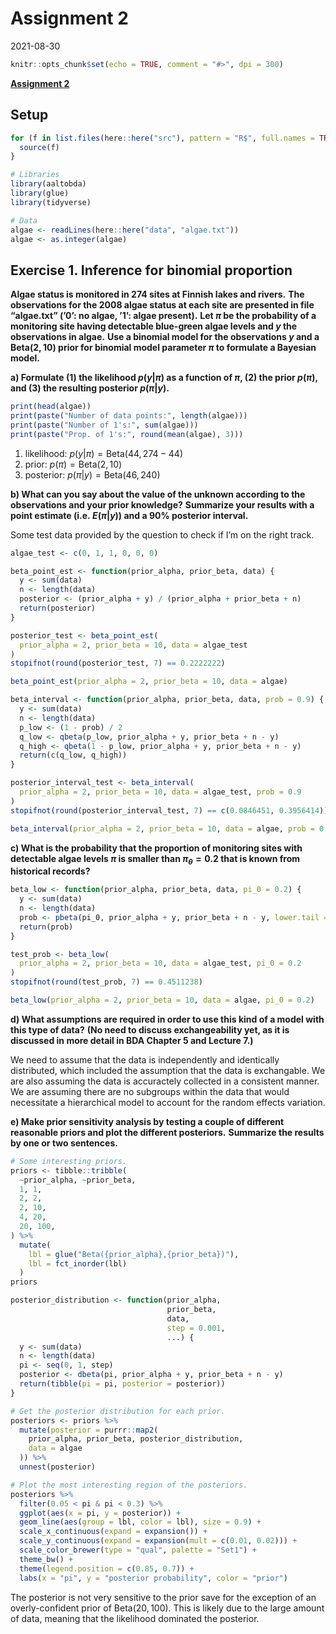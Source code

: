 # Assignment 2

2021-08-30

```r
knitr::opts_chunk$set(echo = TRUE, comment = "#>", dpi = 300)
```

**[Assignment 2](assignment-02.pdf)**

## Setup

```r
for (f in list.files(here::here("src"), pattern = "R$", full.names = TRUE)) {
  source(f)
}

# Libraries
library(aaltobda)
library(glue)
library(tidyverse)

# Data
algae <- readLines(here::here("data", "algae.txt"))
algae <- as.integer(algae)
```


## Exercise 1. Inference for binomial proportion

**Algae status is monitored in 274 sites at Finnish lakes and rivers.**
**The observations for the 2008 algae status at each site are presented in file "algae.txt" (’0’: no algae, ’1’: algae present).**
**Let $\pi$ be the probability of a monitoring site having detectable blue-green algae levels and $y$ the observations in algae.**
**Use a binomial model for the observations $y$ and a $\text{Beta}(2, 10)$ prior for binomial model parameter $\pi$ to formulate a Bayesian model.**

**a) Formulate (1) the likelihood $p(y|\pi)$ as a function of $\pi$, (2) the prior $p(\pi)$, and (3) the resulting posterior $p(\pi|y)$.**

```r
print(head(algae))
print(paste("Number of data points:", length(algae)))
print(paste("Number of 1's:", sum(algae)))
print(paste("Prop. of 1's:", round(mean(algae), 3)))
```


1. likelihood: $p(y|\pi) = \text{Beta}(44, 274-44)$
2. prior: $p(\pi) = \text{Beta}(2, 10)$
3. posterior: $p(\pi|y) = \text{Beta}(46, 240)$

**b) What can you say about the value of the unknown \pi according to the observations and your prior knowledge?**
**Summarize your results with a point estimate (i.e. $E(\pi|y)$) and a 90% posterior interval.**

Some test data provided by the question to check if I'm on the right track.

```r
algae_test <- c(0, 1, 1, 0, 0, 0)
```

```r
beta_point_est <- function(prior_alpha, prior_beta, data) {
  y <- sum(data)
  n <- length(data)
  posterior <- (prior_alpha + y) / (prior_alpha + prior_beta + n)
  return(posterior)
}

posterior_test <- beta_point_est(
  prior_alpha = 2, prior_beta = 10, data = algae_test
)
stopifnot(round(posterior_test, 7) == 0.2222222)

beta_point_est(prior_alpha = 2, prior_beta = 10, data = algae)
```

```r
beta_interval <- function(prior_alpha, prior_beta, data, prob = 0.9) {
  y <- sum(data)
  n <- length(data)
  p_low <- (1 - prob) / 2
  q_low <- qbeta(p_low, prior_alpha + y, prior_beta + n - y)
  q_high <- qbeta(1 - p_low, prior_alpha + y, prior_beta + n - y)
  return(c(q_low, q_high))
}

posterior_interval_test <- beta_interval(
  prior_alpha = 2, prior_beta = 10, data = algae_test, prob = 0.9
)
stopifnot(round(posterior_interval_test, 7) == c(0.0846451, 0.3956414))

beta_interval(prior_alpha = 2, prior_beta = 10, data = algae, prob = 0.9)
```

**c) What is the probability that the proportion of monitoring sites with detectable algae levels $\pi$ is smaller than $\pi_\theta = 0.2$ that is known from historical records?**

```r
beta_low <- function(prior_alpha, prior_beta, data, pi_0 = 0.2) {
  y <- sum(data)
  n <- length(data)
  prob <- pbeta(pi_0, prior_alpha + y, prior_beta + n - y, lower.tail = TRUE)
  return(prob)
}

test_prob <- beta_low(
  prior_alpha = 2, prior_beta = 10, data = algae_test, pi_0 = 0.2
)
stopifnot(round(test_prob, 7) == 0.4511238)

beta_low(prior_alpha = 2, prior_beta = 10, data = algae, pi_0 = 0.2)
```

**d) What assumptions are required in order to use this kind of a model with this type of data?**
**(No need to discuss exchangeability yet, as it is discussed in more detail in BDA Chapter 5 and Lecture 7.)**

We need to assume that the data is independently and identically distributed, which included the assumption that the data is exchangable.
We are also assuming the data is accuractely collected in a consistent manner.
We are assuming there are no subgroups within the data that would necessitate a hierarchical model to account for the random effects variation.

**e) Make prior sensitivity analysis by testing a couple of different reasonable priors and plot the different posteriors.**
**Summarize the results by one or two sentences.**

```r
# Some interesting priors.
priors <- tibble::tribble(
  ~prior_alpha, ~prior_beta,
  1, 1,
  2, 2,
  2, 10,
  4, 20,
  20, 100,
) %>%
  mutate(
    lbl = glue("Beta({prior_alpha},{prior_beta})"),
    lbl = fct_inorder(lbl)
  )
priors
```

```r
posterior_distribution <- function(prior_alpha,
                                   prior_beta,
                                   data,
                                   step = 0.001,
                                   ...) {
  y <- sum(data)
  n <- length(data)
  pi <- seq(0, 1, step)
  posterior <- dbeta(pi, prior_alpha + y, prior_beta + n - y)
  return(tibble(pi = pi, posterior = posterior))
}

# Get the posterior distribution for each prior.
posteriors <- priors %>%
  mutate(posterior = purrr::map2(
    prior_alpha, prior_beta, posterior_distribution,
    data = algae
  )) %>%
  unnest(posterior)

# Plot the most interesting region of the posteriors.
posteriors %>%
  filter(0.05 < pi & pi < 0.3) %>%
  ggplot(aes(x = pi, y = posterior)) +
  geom_line(aes(group = lbl, color = lbl), size = 0.9) +
  scale_x_continuous(expand = expansion()) +
  scale_y_continuous(expand = expansion(mult = c(0.01, 0.02))) +
  scale_color_brewer(type = "qual", palette = "Set1") +
  theme_bw() +
  theme(legend.position = c(0.85, 0.7)) +
  labs(x = "pi", y = "posterior probability", color = "prior")
```

The posterior is not very sensitive to the prior save for the exception of an overly-confident prior of $\text{Beta}(20, 100)$.
This is likely due to the large amount of data, meaning that the likelihood dominated the posterior.
